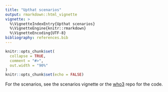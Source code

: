 ```yaml
---
title: "Upthat scenarios"
output: rmarkdown::html_vignette
vignette: >
  %\VignetteIndexEntry{Upthat scenarios}
  %\VignetteEngine{knitr::rmarkdown}
  %\VignetteEncoding{UTF-8}
bibliography: references.bib
---
```


```r
knitr::opts_chunk$set(
  collapse = TRUE,
  comment = "#>",
  out.width = "90%"
)
knitr::opts_chunk$set(echo = FALSE)
```

For the scenarios, see the scenarios vignette or the [who3](https://github.com/ATFutures/who3/tree/master/scenarios) repo for the code.

